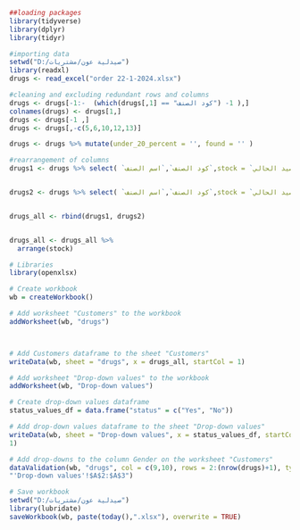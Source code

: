 

```{r, message=FALSE}
##loading packages
library(tidyverse)
library(dplyr)
library(tidyr)
```

```{r}
#importing data
setwd("D:/صيدلية عون/مشتريات")
library(readxl)
drugs <- read_excel("order 22-1-2024.xlsx")
```






```{r}
#cleaning and excluding redundant rows and columns
drugs <- drugs[-1:-  (which(drugs[,1] == "كود الصنف") -1 ),]
colnames(drugs) <- drugs[1,]
drugs <- drugs[-1 ,]
drugs <- drugs[,-c(5,6,10,12,13)]
```


```{r}
drugs <- drugs %>% mutate(under_20_percent = '', found = '' )
```

```{r}
#rearrangement of columns
drugs1 <- drugs %>% select( `كود الصنف`,`اسم الصنف`,stock = `الرصيد الحالي`,needed_quantity = `الكمية المطلوبة`,`الكمية المباعة`,س.بيع,س.شراء,`نوع الصنف`,under_20_percent,found) %>% filter( needed_quantity == 0.0 & stock == 0 )


drugs2 <- drugs %>% select( `كود الصنف`,`اسم الصنف`,stock = `الرصيد الحالي`,needed_quantity = `الكمية المطلوبة`,`الكمية المباعة`,س.بيع,س.شراء,`نوع الصنف`,under_20_percent,found) %>% filter( needed_quantity > 0.0 )


drugs_all <- rbind(drugs1, drugs2)


drugs_all <- drugs_all %>%
  arrange(stock)
```



```{r}
# Libraries
library(openxlsx)

# Create workbook
wb = createWorkbook()

# Add worksheet "Customers" to the workbook
addWorksheet(wb, "drugs")



# Add Customers dataframe to the sheet "Customers"
writeData(wb, sheet = "drugs", x = drugs_all, startCol = 1)

# Add worksheet "Drop-down values" to the workbook
addWorksheet(wb, "Drop-down values")

# Create drop-down values dataframe
status_values_df = data.frame("status" = c("Yes", "No"))

# Add drop-down values dataframe to the sheet "Drop-down values"
writeData(wb, sheet = "Drop-down values", x = status_values_df, startCol = 
1)

# Add drop-downs to the column Gender on the worksheet "Customers"
dataValidation(wb, "drugs", col = c(9,10), rows = 2:(nrow(drugs)+1), type = "list", value = 
"'Drop-down values'!$A$2:$A$3")

# Save workbook
setwd("D:/صيدلية عون/مشتريات")
library(lubridate)
saveWorkbook(wb, paste(today(),".xlsx"), overwrite = TRUE)
```



